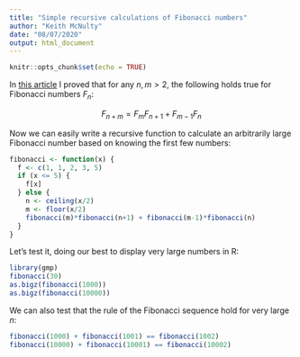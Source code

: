 ```yaml
---
title: "Simple recursive calculations of Fibonacci numbers"
author: "Keith McNulty"
date: "08/07/2020"
output: html_document
---
```


```r
knitr::opts_chunk$set(echo = TRUE)
```

In [this article](https://medium.com/cantors-paradise/two-fascinating-properties-of-the-fibonacci-sequence-8cf0f66aca95) I proved that for any $n, m > 2$, the following holds true for Fibonacci numbers $F_n$:

$$
F_{n + m} = F_mF_{n+1} + F_{m-1}F_n
$$

Now we can easily write a recursive function to calculate an arbitrarily large Fibonacci number based on knowing the first few numbers:

```r

fibonacci <- function(x) {
  f <- c(1, 1, 2, 3, 5)
  if (x <= 5) {
    f[x]
  } else {
    n <- ceiling(x/2)
    m <- floor(x/2)
    fibonacci(m)*fibonacci(n+1) + fibonacci(m-1)*fibonacci(n)
  }
}

```

Let's test it, doing our best to display very large numbers in R:

```r
library(gmp)
fibonacci(30)
as.bigz(fibonacci(1000))
as.bigz(fibonacci(10000))
```

We can also test that the rule of the Fibonacci sequence hold for very large $n$:

```r
fibonacci(1000) + fibonacci(1001) == fibonacci(1002)
fibonacci(10000) + fibonacci(10001) == fibonacci(10002)
```

